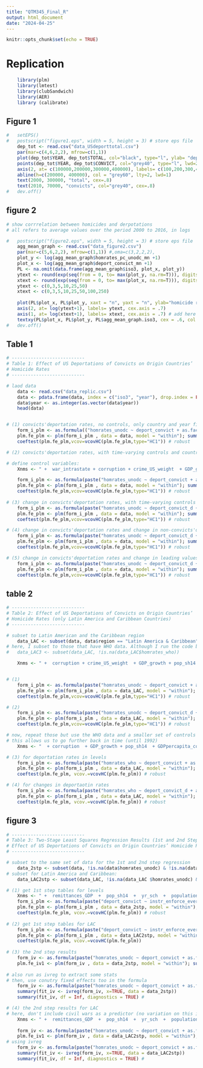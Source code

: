 ```yaml
---
title: "QTM345_Final_R"
output: html_document
date: "2024-04-25"
---
```


```r
knitr::opts_chunk$set(echo = TRUE)
```

# Replication

```r
	library(plm)
	library(lmtest)
	library(clubSandwich)
	library(AER)
	library (calibrate)
```

## Figure 1

```r

#	setEPS()
#	postscript("figure1.eps", width = 5, height = 3) # store eps file
	dep_tot <- read.csv("data_USdeporttotal.csv")
	par(mar=c(4,6,2,2), mfrow=c(1,1)) 
	plot(dep_tot$YEAR, dep_tot$TOTAL, col="black", type="l", ylab= "deportations (in 1000s)", xlab = "", yaxt="n", lwd=2, cex.lab = .8, cex.axis = .7)
	points(dep_tot$YEAR, dep_tot$CONVICT, col="grey40", type="l", lwd=2)	
	axis(2, at= c(100000,200000,300000,400000), labels= c(100,200,300,400), cex.axis = .7)
	abline(h=c(200000, 400000), col = "grey60", lty=2, lwd=1)
	text(2000, 300000, "total", cex=.8)
	text(2010, 70000, "convicts", col="grey40", cex=.8)
#	dev.off()

```

## figure 2

```r
# show corrrelation between homicides and derpotations
# all refers to average values over the period 2000 to 2016, in logs

#	postscript("figure2.eps", width = 5, height = 3) # store eps file
	agg_mean_graph <- read.csv("data_figure2.csv")
	par(mar=c(5,6,2,2), mfrow=c(1,1)) #,oma=c(3,2,2,2),
	plot_y <- log(agg_mean_graph$homrates_pc_unodc_mn +1)
	plot_x <- log(agg_mean_graph$deport_convict_mn +1)	
	PL <- na.omit(data.frame(agg_mean_graph$iso3, plot_x, plot_y))
	ytext <- round(exp(seq(from = 0, to= max(plot_y, na.rm=T))), digits=0)-1
	xtext <- round(exp(seq(from = 0, to= max(plot_x, na.rm=T))), digits=0)-1
	ytext <- c(0,3,5,10,25,50)
	xtext <- c(0,3,5,10,25,50,100,250)
	
	plot(PL$plot_x, PL$plot_y, xaxt = "n", yaxt = "n", ylab="homicide rates \n (UNODC, average 2000-2015)", xlab="deportation rates (average 2000-2015)", ylim=c(min(PL$plot_y)-.5, max(PL$plot_y)+.5), xlim=c(-1,5.5), main="", cex.lab=.8)
	axis(2, at= log(ytext+1), labels= ytext, cex.axis = .7)
	axis(1, at= log(xtext+1), labels= xtext, cex.axis = .7) # add here the other axis too with value!
	textxy(PL$plot_x, PL$plot_y, PL$agg_mean_graph.iso3, cex = .6, col = "black", m = c(1, 1))
#	dev.off()
```

## Table 1

```r
# ---------------------------
# Table 1: Effect of US Deportations of Convicts on Origin Countries’ 
# Homicide Rates
# ---------------------------

# laod data
	data <- read.csv("data_replic.csv")	
	data <- pdata.frame(data, index = c("iso3", "year"), drop.index = FALSE, row.names = TRUE)
	data$year <- as.integer(as.vector(data$year))
	head(data)


# (1) convicts'deportation rates, no controls, only country and year fixed effects
	form_i_plm <- as.formula(("homrates_unodc ~ deport_convict + as.factor(year) "))	
	plm.fe_plm <- plm(form_i_plm , data = data, model = "within"); summary(plm.fe_plm)
	coeftest(plm.fe_plm,vcov=vcovHC(plm.fe_plm,type="HC1")) # robust

# (2) convicts'deportation rates, with time-varying controls and country fixed effects

# define control variables:
	Xnms <- " +  war_intrastate + corruption + crime_US_weight  + GDP_growth + pop_sh14  + GDPpercapita_const2010USD_log + gini_mkt + polity2 + population_log + remittances_GDP + yr_sch  +  urban_interp"

	form_i_plm <- as.formula(paste("homrates_unodc ~ deport_convict + as.factor(year) ", Xnms))	
	plm.fe_plm <- plm(form_i_plm , data = data, model = "within"); summary(plm.fe_plm)
	coeftest(plm.fe_plm,vcov=vcovHC(plm.fe_plm,type="HC1")) # robust
	
# (3) change in convicts'deportation rates, with time-varying controls and country fixed effects
	form_i_plm <- as.formula(paste("homrates_unodc ~ deport_convict_d + as.factor(year) ", Xnms))	
	plm.fe_plm <- plm(form_i_plm , data = data, model = "within"); summary(plm.fe_plm1)
	coeftest(plm.fe_plm,vcov=vcovHC(plm.fe_plm,type="HC1")) # robust

# (4) change in convicts'deportation rates and change in non-convicts'deportation rate, with time-varying controls and country fixed effects
	form_i_plm <- as.formula(paste("homrates_unodc ~ deport_convict_d + deport_nonconvict_d + as.factor(year) ", Xnms))	
	plm.fe_plm <- plm(form_i_plm , data = data, model = "within"); summary(plm.fe_plm)
	coeftest(plm.fe_plm,vcov=vcovHC(plm.fe_plm,type="HC1")) # robust

# (5) change in convicts'deportation rates and change in leading values of convicts'deportation rate, with time-varying controls and country fixed effects
	form_i_plm <- as.formula(paste("homrates_unodc ~ deport_convict_d + deport_convict_lead + as.factor(year) ", Xnms))	
	plm.fe_plm <- plm(form_i_plm , data = data, model = "within"); summary(plm.fe_plm)
	coeftest(plm.fe_plm,vcov=vcovHC(plm.fe_plm,type="HC1")) # robust

```

## table 2

```r
# ---------------------------
# Table 2: Effect of US Deportations of Convicts on Origin Countries’ 
# Homicide Rates (only Latin America and Caribbean Countries) 
# ---------------------------

# subset to Latin American and the Caribbean region
	data_LAC <- subset(data, data$region == "Latin America & Caribbean")
# here, I subset to those that have WHO data. Although I run the code below on UNODC data in part?	
#	data_LAC3 <- subset(data_LAC, !is.na(data_LAC$homrates_who))

	Xnms <- " +  corruption + crime_US_weight  + GDP_growth + pop_sh14  + GDPpercapita_const2010USD_log + gini_mkt + polity2 + population_log + remittances_GDP + yr_sch  +  urban_interp"


# (1) 
	form_i_plm <- as.formula(paste("homrates_unodc ~ deport_convict + as.factor(year) ", Xnms))	
	plm.fe_plm <- plm(form_i_plm , data = data_LAC, model = "within"); summary(plm.fe_plm)
	coeftest(plm.fe_plm,vcov=vcovHC(plm.fe_plm,type="HC1")) # robust

# (2) 
	form_i_plm <- as.formula(paste("homrates_unodc ~ deport_convict_d + as.factor(year) ", Xnms))	
	plm.fe_plm <- plm(form_i_plm , data = data_LAC, model = "within"); summary(plm.fe_plm)
	coeftest(plm.fe_plm,vcov=vcovHC(plm.fe_plm,type="HC1")) # robust

# now, repeat those but use the WHO data and a smaller set of controls
# this allows us to go further back in time (until 1992)
	Xnms <- "  + corruption  + GDP_growth + pop_sh14  + GDPpercapita_const2010USD_log + gini_mkt + polity2 + population_log + remittances_GDP + yr_sch  +  urban_interp"

# (3) for deportation rates in levels
	form_i_plm <- as.formula(paste("homrates_who ~ deport_convict + as.factor(year) ", Xnms))	
	plm.fe_plm <- plm(form_i_plm , data = data_LAC, model = "within"); summary(plm.fe_plm)
	coeftest(plm.fe_plm, vcov.=vcovHC(plm.fe_plm)) # robust

# (4) for changes in deportaotin rates
	form_i_plm <- as.formula(paste("homrates_who ~ deport_convict_d + as.factor(year) ", Xnms))	
	plm.fe_plm <- plm(form_i_plm , data = data_LAC, model = "within"); summary(plm.fe_plm)
	coeftest(plm.fe_plm, vcov.=vcovHC(plm.fe_plm)) # robust

```

## figure 3

```r
# ---------------------------
# Table 3: Two-Stage Least Squares Regression Results (1st and 2nd Step): 
# Effect of US Deportations of Convicts on Origin Countries’ Homicide Rates
# ---------------------------

# subset to the same set of data for the 1st and 2nd step regression
	data_2stp <- subset(data, !is.na(data$homrates_unodc) & !is.na(data$instr_enforce_everify_lag1) & !is.na(data$instr_benef_medicaidpregn_lag1) & !is.na(data$deport_convict))
# subset for Latin America and Caribbean:	
	data_LAC2stp <- subset(data_LAC, !is.na(data_LAC $homrates_unodc) & !is.na(data_LAC$instr_enforce_everify_lag1) & !is.na(data_LAC$instr_benef_medicaidpregn_lag1) & !is.na(data_LAC $deport_convict))

# (1) get 1st step tables for levels
	Xnms <- " +  remittances_GDP  +  pop_sh14  +  yr_sch  +  population_log  +  GDPpercapita_const2010USD_log  +  gini_mkt  +  war_intrastate  +  GDP_growth  +  crime_US_weight  +  urban_interp  +  polity2  +  corruption"
	form_i_plm <- as.formula(paste("deport_convict ~ instr_enforce_everify_lag1 + instr_benef_medicaidpregn_lag1 + as.factor(year) ", Xnms))	
	plm.fe_plm <- plm(form_i_plm , data = data_2stp, model = "within"); summary(plm.fe_plm)
	coeftest(plm.fe_plm, vcov.=vcovHC(plm.fe_plm)) # robust
	
# (2) get 1st step tables for LAC
	form_i_plm <- as.formula(paste("deport_convict ~ instr_enforce_everify_lag1 + instr_benef_medicaidpregn_lag1 + as.factor(year) ", Xnms))	
	plm.fe_plm <- plm(form_i_plm , data = data_LAC2stp, model = "within"); summary(plm.fe_plm)
	coeftest(plm.fe_plm, vcov.=vcovHC(plm.fe_plm))
		
# (3) the 2nd step results
	form_iv <- as.formula(paste("homrates_unodc ~ deport_convict + as.factor(year) ", Xnms, "| . - deport_convict + as.factor(year)  + instr_enforce_everify_lag1 + instr_benef_medicaidpregn_lag1", Xnms))		
	plm.fe_iv1 <- plm(form_iv , data = data_2stp, model = "within"); summary(plm.fe_iv1); coeftest(plm.fe_iv1, vcov.=vcovHC(plm.fe_iv1))
	
# also run as ivreg to extract some stats
# then, use conutry fixed effects too in the formula
	form_iv <- as.formula(paste("homrates_unodc ~ deport_convict + as.factor(year) + as.factor(iso3) ", Xnms, "| . - deport_convict + as.factor(year) + as.factor(iso3)  + instr_enforce_everify_lag1 + instr_benef_medicaidpregn_lag1", Xnms))
	summary(fit_iv <- ivreg(form_iv, x=TRUE, data = data_2stp))
	summary(fit_iv, df = Inf, diagnostics = TRUE) #

# (4) the 2nd step results for LAC
# here, don't include civil wars as a predictor (no variation on this indicator)
	Xnms <- " +  remittances_GDP  +  pop_sh14  +  yr_sch  +  population_log  +  GDPpercapita_const2010USD_log  +  gini_mkt  +   GDP_growth  +  crime_US_weight  +  urban_interp  +  polity2  +  corruption"
	
	form_iv <- as.formula(paste("homrates_unodc ~ deport_convict + as.factor(year) ", Xnms, "| . - deport_convict + as.factor(year)  + instr_enforce_everify_lag1 + instr_benef_medicaidpregn_lag1", Xnms))		
	plm.fe_iv1 <- plm(form_iv , data = data_LAC2stp, model = "within"); summary(plm.fe_iv1); coeftest(plm.fe_iv1, vcov.=vcovHC(plm.fe_iv1))
# using ivreg 
	form_iv <- as.formula(paste("homrates_unodc ~ deport_convict + as.factor(year) + as.factor(iso3) ", Xnms, "| . - deport_convict + as.factor(year) + as.factor(iso3)  + instr_enforce_everify_lag1 + instr_benef_medicaidpregn_lag1", Xnms))
	summary(fit_iv <- ivreg(form_iv, x=TRUE, data = data_LAC2stp))
	summary(fit_iv, df = Inf, diagnostics = TRUE) #

```
